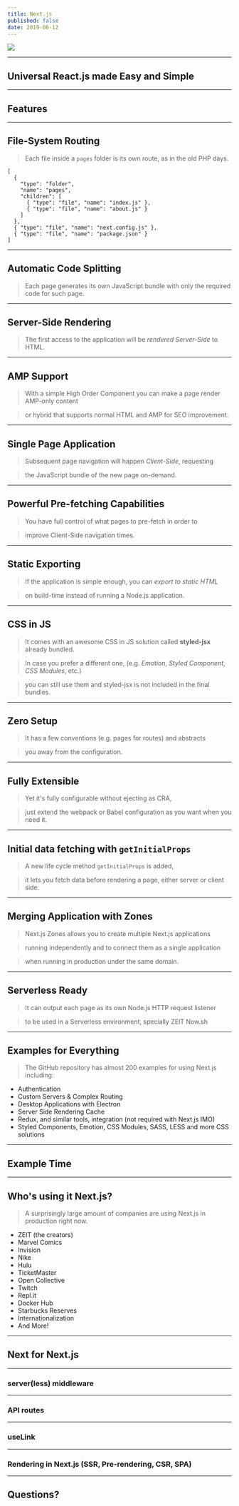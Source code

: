 ```yaml
---
title: Next.js
published: false
date: 2019-06-12
---
```


![](/static/slides/nextjs.png)

---

## Universal React.js made Easy and Simple

---

## Features

---

## File-System Routing

> Each file inside a `pages` folder is its own route, as in the old PHP days.

```file-tree
[
  {
    "type": "folder",
    "name": "pages",
    "children": [
      { "type": "file", "name": "index.js" },
      { "type": "file", "name": "about.js" }
    ]
  },
  { "type": "file", "name": "next.config.js" },
  { "type": "file", "name": "package.json" }
]
```

---

## Automatic Code Splitting

> Each page generates its own JavaScript bundle with only the required code for such page.

---

## Server-Side Rendering

> The first access to the application will be _rendered Server-Side_ to HTML.

---

## AMP Support

> With a simple High Order Component you can make a page render AMP-only content

> or hybrid that supports normal HTML and AMP for SEO improvement.

---

## Single Page Application

> Subsequent page navigation will happen _Client-Side_, requesting

> the JavaScript bundle of the new page on-demand.

---

## Powerful Pre-fetching Capabilities

> You have full control of what pages to pre-fetch in order to

> improve Client-Side navigation times.

---

## Static Exporting

> If the application is simple enough, you can _export to static HTML_

> on build-time instead of running a Node.js application.

---

## CSS in JS

> It comes with an awesome CSS in JS solution called **styled-jsx** already bundled.

> In case you prefer a different one, (e.g. _Emotion_, _Styled Component_, _CSS Modules_, etc.)

> you can still use them and styled-jsx is not included in the final bundles.

---

## Zero Setup

> It has a few conventions (e.g. pages for routes) and abstracts

> you away from the configuration.

---

## Fully Extensible

> Yet it's fully configurable without ejecting as CRA,

> just extend the webpack or Babel configuration as you want when you need it.

---

## Initial data fetching with `getInitialProps`

> A new life cycle method `getInitialProps` is added,

> it lets you fetch data before rendering a page, either server or client side.

---

## Merging Application with Zones

> Next.js Zones allows you to create multiple Next.js applications

> running independently and to connect them as a single application

> when running in production under the same domain.

---

## Serverless Ready

> It can output each page as its own Node.js HTTP request listener

> to be used in a Serverless environment, specially ZEIT Now.sh

---

## Examples for Everything

> The GitHub repository has almost 200 examples for using Next.js including:

- Authentication
- Custom Servers & Complex Routing
- Desktop Applications with Electron
- Server Side Rendering Cache
- Redux, and similar tools, integration (not required with Next.js IMO)
- Styled Components, Emotion, CSS Modules, SASS, LESS and more CSS solutions

---

## Example Time

---

## Who's using it Next.js?

> A surprisingly large amount of companies are using Next.js in production right now.

- ZEIT (the creators)
- Marvel Comics
- Invision
- Nike
- Hulu
- TicketMaster
- Open Collective
- Twitch
- Repl.it
- Docker Hub
- Starbucks Reserves
- Internationalization
- And More!

---

## Next for Next.js

---

### server(less) middleware

---

### API routes

---

### useLink

---

### Rendering in Next.js (SSR, Pre-rendering, CSR, SPA)

---

## Questions?
